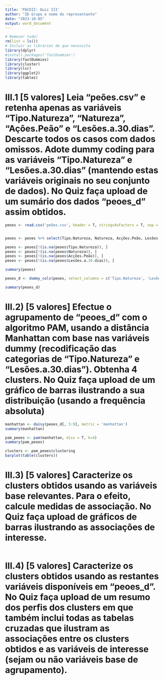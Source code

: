 ```yaml
---
title: 'PACDII: Quiz III'
author: "ID Grupo e nome do representante"
date: "2023-10-05"
output: word_document
---
```




```r
# Remover tudo!
rm(list = ls())
# Incluir as libraries de que necessita
library(dplyr)
#install.packages('fastDummies')
library(fastDummies)
library(cluster)
library(lsr)
library(ggplot2)
library(tables)

```


# III.1 [5 valores] Leia “peões.csv” e retenha apenas as variáveis “Tipo.Natureza”, “Natureza”, “Ações.Peão” e “Lesões.a.30.dias”. Descarte todos os casos com dados omissos. Adote dummy coding para as variáveis “Tipo.Natureza” e “Lesões.a.30.dias” (mantendo estas variáveis originais no seu conjunto de dados). No Quiz faça upload de um sumário dos dados “peoes_d” assim obtidos.


```r
peoes <- read.csv('peões.csv', header = T, stringsAsFactors = T, sep = ',', dec = ',', check.names = T, fileEncoding = "UTF-8")


peoes <- peoes %>% select(Tipo.Natureza, Natureza, Acções.Peão, Lesões.a.30.dias)

peoes <- peoes[!(is.na(peoes$Tipo.Natureza)), ]
peoes <- peoes[!(is.na(peoes$Natureza)), ]
peoes <- peoes[!(is.na(peoes$Acções.Peão)), ]
peoes <- peoes[!(is.na(peoes$Lesões.a.30.dias)), ]

summary(peoes)

peoes_d <- dummy_cols(peoes, select_columns = c('Tipo.Natureza', 'Lesões.a.30.dias'), remove_first_dummy = T)

summary(peoes_d)
```

# III.2) [5 valores] Efectue o agrupamento de “peoes_d” com o algoritmo PAM, usando a distância Manhattan com base nas variáveis dummy (recodificação das categorias de “Tipo.Natureza” e “Lesões.a.30.dias”). Obtenha 4 clusters. No Quiz faça upload de um gráfico de barras ilustrando a sua distribuição (usando a frequência absoluta)


```r
manhattan <- daisy(peoes_d[, 5:9], metric = 'manhattan')
summary(manhattan)

pam_peoes <- pam(manhattan, diss = T, k=4)
summary(pam_peoes)

clusters <- pam_peoes$clustering
barplot(table(clusters))

```

# III.3) [5 valores] Caracterize os clusters obtidos usando as variáveis base relevantes. Para o efeito, calcule medidas de associação. No Quiz faça upload de gráficos de barras ilustrando as associações de interesse.


```r

```

# III.4) [5 valores] Caracterize os clusters obtidos usando as restantes variáveis disponíveis em “peoes_d”. No Quiz faça upload de um resumo dos perfis dos clusters em que também inclui todas as tabelas cruzadas que ilustram as associações entre os clusters obtidos e as variáveis de interesse (sejam ou não variáveis base de agrupamento). 


```r

```

